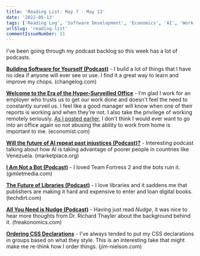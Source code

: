 ```yaml
---
title: 'Reading List: May 7 - May 13'
date: '2022-05-13'
tags: ['Reading Log', 'Software Development', 'Economics', 'AI', 'Work', 'Video Games']
urlSlug: 'reading-list'
commentIssueNumber: 21
---
```


I've been going through my podcast backlog so this week has a lot of podcasts.

[**Building Software for Yourself (Podcast)**](https://changelog.com/podcast/455) - I build a lot of things that I have no idea if anyone will ever see or use. I find it a great way to learn and improve my chops. <span className="domain-name">(changelog.com)</span>

[**Welcome to the Era of the Hyper-Surveilled Office**](https://www.economist.com/business/2022/05/09/welcome-to-the-era-of-the-hyper-surveilled-office) - I'm glad I work for an employer who trusts us to get our work done and doesn't feel the need to constantly surveil us. I feel like a good manager will know when one of their reports is working and when they're not. I also take the privilege of working remotely seriously. [As I posted earlier](https://kpwags.com/posts/2022/04/28/two-years-of-remote-work), I don't think I would ever want to go into an office again so not abusing the ability to work from home is important to me. <span className="domain-name">(economist.com)</span>

[**Will the future of AI repeat past injustices (Podcast)?**](https://www.marketplace.org/shows/marketplace-tech/will-the-future-of-ai-repeat-past-injustices/) - Interesting podcast talking about how AI is taking advantage of poorer people in countries like Venezuela. <span className="domain-name">(marketplace.org)</span>

[**I Am Not a Bot (Podcast)**](https://gimletmedia.com/shows/reply-all/emh36dn/178-i-am-not-a-bot) - I loved Team Fortress 2 and the bots ruin it. <span className="domain-name">(gimletmedia.com)</span>

[**The Future of Libraries (Podcast)**](https://www.techdirt.com/2021/09/07/techdirt-podcast-episode-297-future-libraries/) - I love libraries and it saddens me that publishers are making it hard and expensive to enter and loan digital books. <span className="domain-name">(techdirt.com)</span>

[**All You Need is Nudge (Podcast)**](https://freakonomics.com/podcast/all-you-need-is-nudge/) - Having just read *Nudge*, it was nice to hear more thoughts from Dr. Richard Thayler about the background behind it. <span className="domain-name">(freakonomics.com)</span>

[**Ordering CSS Declarations**](https://blog.jim-nielsen.com/2022/ordering-css-delcarations/) - I've always tended to put my CSS declarations in groups based on what they style. This is an interesting take that might make me re-think how I order things. <span className="domain-name">(jim-nielson.com)</span>